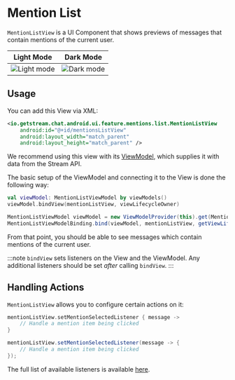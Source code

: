 
# Mention List

`MentionListView` is a UI Component that shows previews of messages that contain mentions of the current user.

| Light Mode | Dark Mode |
| --- | --- |
|![Light mode](../../assets/mentions_list_view_light.png)|![Dark mode](../../assets/mentions_list_view_dark.png)|

## Usage

You can add this View via XML:

```xml
<io.getstream.chat.android.ui.feature.mentions.list.MentionListView
    android:id="@+id/mentionsListView"
    android:layout_width="match_parent"
    android:layout_height="match_parent" />
```

We recommend using this view with its [ViewModel](../overview.mdx#viewmodels), which supplies it with data from the Stream API.

The basic setup of the ViewModel and connecting it to the View is done the following way:

<Tabs>
<TabItem value="kotlin" label="Kotlin">

```kotlin
val viewModel: MentionListViewModel by viewModels()
viewModel.bindView(mentionListView, viewLifecycleOwner)
```
</TabItem>

<TabItem value="java" label="Java">

```java
MentionListViewModel viewModel = new ViewModelProvider(this).get(MentionListViewModel.class);
MentionListViewModelBinding.bind(viewModel, mentionListView, getViewLifecycleOwner());
```
</TabItem>
</Tabs>

From that point, you should be able to see messages which contain mentions of the current user.

:::note
`bindView` sets listeners on the View and the ViewModel. Any additional listeners should be set _after_ calling `bindView`.
:::

## Handling Actions

`MentionListView` allows you to configure certain actions on it:

<Tabs>
<TabItem value="kotlin" label="Kotlin">

```kotlin
mentionListView.setMentionSelectedListener { message ->
    // Handle a mention item being clicked
}
```
</TabItem>

<TabItem value="java" label="Java">

```java
mentionListView.setMentionSelectedListener(message -> {
    // Handle a mention item being clicked
});
```
</TabItem>
</Tabs>

The full list of available listeners is available [here](https://getstream.github.io/stream-chat-android/stream-chat-android-ui-components/io.getstream.chat.android.ui.feature.mentions.list/-mention-list-view/).
